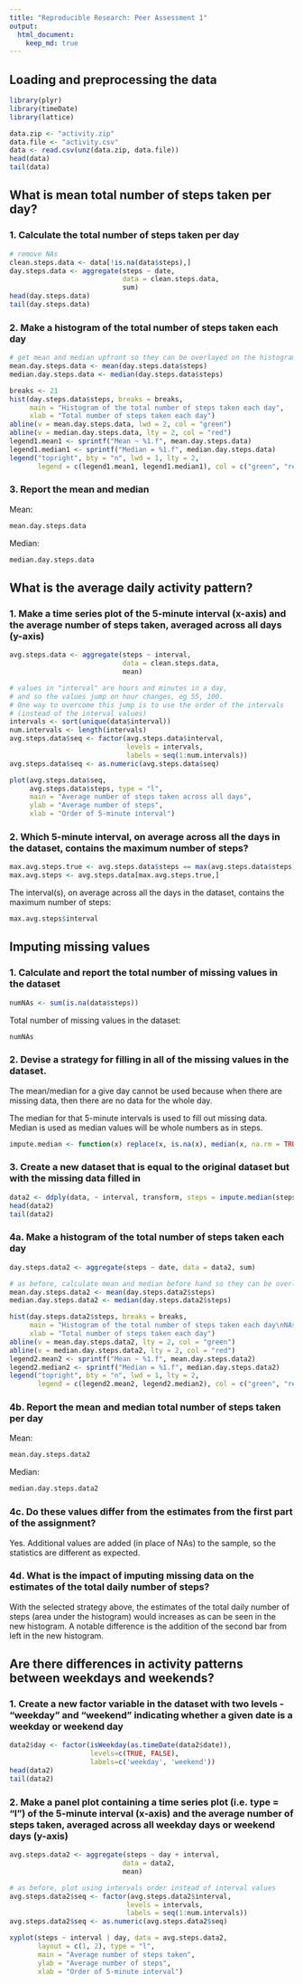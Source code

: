---
title: "Reproducible Research: Peer Assessment 1"
output: 
  html_document:
    keep_md: true
---


## Loading and preprocessing the data
```{r library}
library(plyr)
library(timeDate)
library(lattice)
```
```{r load.process.data}
data.zip <- "activity.zip"
data.file <- "activity.csv"
data <- read.csv(unz(data.zip, data.file))
head(data)
tail(data)
```



## What is mean total number of steps taken per day?
### 1. Calculate the total number of steps taken per day
```{r data.no.nas}
# remove NAs
clean.steps.data <- data[!is.na(data$steps),]
day.steps.data <- aggregate(steps ~ date, 
                            data = clean.steps.data,
                            sum)
head(day.steps.data)
tail(day.steps.data)
```

### 2. Make a histogram of the total number of steps taken each day
```{r histogram.no.nas}
# get mean and median upfront so they can be overlayed on the histogram
mean.day.steps.data <- mean(day.steps.data$steps)
median.day.steps.data <- median(day.steps.data$steps)

breaks <- 21
hist(day.steps.data$steps, breaks = breaks,
     main = "Histogram of the total number of steps taken each day",
     xlab = "Total number of steps taken each day")
abline(v = mean.day.steps.data, lwd = 2, col = "green")
abline(v = median.day.steps.data, lty = 2, col = "red")
legend1.mean1 <- sprintf("Mean ~ %1.f", mean.day.steps.data)
legend1.median1 <- sprintf("Median = %1.f", median.day.steps.data)
legend("topright", bty = "n", lwd = 1, lty = 2,
       legend = c(legend1.mean1, legend1.median1), col = c("green", "red"))
```

### 3. Report the mean and median

Mean:
```{r mean.no.nas}
mean.day.steps.data
```

Median:
```{r median.no.nas}
median.day.steps.data
```



## What is the average daily activity pattern?
### 1. Make a time series plot of the 5-minute interval (x-axis) and the average number of steps taken, averaged across all days (y-axis)
```{r line.plot}
avg.steps.data <- aggregate(steps ~ interval, 
                            data = clean.steps.data,
                            mean)

# values in "interval" are hours and minutes in a day,
# and so the values jump on hour changes, eg 55, 100.
# One way to overcome this jump is to use the order of the intervals
# (instead of the interval values)
intervals <- sort(unique(data$interval))
num.intervals <- length(intervals)
avg.steps.data$seq <- factor(avg.steps.data$interval, 
                             levels = intervals, 
                             labels = seq(1:num.intervals))
avg.steps.data$seq <- as.numeric(avg.steps.data$seq)

plot(avg.steps.data$seq, 
     avg.steps.data$steps, type = "l",
     main = "Average number of steps taken across all days",
     ylab = "Average number of steps",
     xlab = "Order of 5-minute interval")
```

### 2. Which 5-minute interval, on average across all the days in the dataset, contains the maximum number of steps?
```{r interval.max.steps}
max.avg.steps.true <- avg.steps.data$steps == max(avg.steps.data$steps)
max.avg.steps <- avg.steps.data[max.avg.steps.true,]
```

The interval(s), on average across all the days in the dataset, contains the maximum number of steps:
```{r interval.max.steps.report}
max.avg.steps$interval
```



## Imputing missing values
### 1. Calculate and report the total number of missing values in the dataset
```{r num.missing.nas}
numNAs <- sum(is.na(data$steps))
```
Total number of missing values in the dataset:
```{r num.missing.nas.report}
numNAs
```

### 2. Devise a strategy for filling in all of the missing values in the dataset.
The mean/median for a give day cannot be used because when there are missing
data, then there are no data for the whole day.

The median for that 5-minute intervals is used to fill out missing data.  Median
is used as median values will be whole numbers as in steps.

```{r imput.nas}
impute.median <- function(x) replace(x, is.na(x), median(x, na.rm = TRUE))
```

### 3. Create a new dataset that is equal to the original dataset but with the missing data filled in
```{r new.data}
data2 <- ddply(data, ~ interval, transform, steps = impute.median(steps))
head(data2)
tail(data2)
```

### 4a. Make a histogram of the total number of steps taken each day
```{r new.data.histogram}
day.steps.data2 <- aggregate(steps ~ date, data = data2, sum)

# as before, calculate mean and median before hand so they can be overlayed
mean.day.steps.data2 <- mean(day.steps.data2$steps)
median.day.steps.data2 <- median(day.steps.data2$steps)

hist(day.steps.data2$steps, breaks = breaks,
     main = "Histogram of the total number of steps taken each day\nNAs replaced with the interval median",
     xlab = "Total number of steps taken each day")
abline(v = mean.day.steps.data2, lty = 2, col = "green")
abline(v = median.day.steps.data2, lty = 2, col = "red")
legend2.mean2 <- sprintf("Mean ~ %1.f", mean.day.steps.data2)
legend2.median2 <- sprintf("Median = %1.f", median.day.steps.data2)
legend("topright", bty = "n", lwd = 1, lty = 2,
       legend = c(legend2.mean2, legend2.median2), col = c("green", "red"))
```

### 4b. Report the mean and median total number of steps taken per day
Mean:
```{r mean.new.data}
mean.day.steps.data2
```

Median:
```{r median.new.data}
median.day.steps.data2
```

### 4c. Do these values differ from the estimates from the first part of the assignment?
Yes.  Additional values are added (in place of NAs) to the sample, so the statistics are different as expected.

### 4d. What is the impact of imputing missing data on the estimates of the total daily number of steps?
With the selected strategy above, the estimates of the total daily number of steps (area under the histogram) would increases as can be seen in the new histogram.  A notable difference is the addition of the second bar from left in the new histogram.


## Are there differences in activity patterns between weekdays and weekends?
### 1. Create a new factor variable in the dataset with two levels - "weekday" and "weekend" indicating whether a given date is a weekday or weekend day
```{r new.factor.variable}
data2$day <- factor(isWeekday(as.timeDate(data2$date)), 
                    levels=c(TRUE, FALSE), 
                    labels=c('weekday', 'weekend'))
head(data2)
tail(data2)
```

### 2. Make a panel plot containing a time series plot (i.e. type = "l") of the 5-minute interval (x-axis) and the average number of steps taken, averaged across all weekday days or weekend days (y-axis)
```{r panel.plot}
avg.steps.data2 <- aggregate(steps ~ day + interval, 
                            data = data2,
                            mean)

# as before, plot using intervals order instead of interval values
avg.steps.data2$seq <- factor(avg.steps.data2$interval, 
                             levels = intervals, 
                             labels = seq(1:num.intervals))
avg.steps.data2$seq <- as.numeric(avg.steps.data2$seq)

xyplot(steps ~ interval | day, data = avg.steps.data2, 
       layout = c(1, 2), type = "l",
       main = "Average number of steps taken",
       ylab = "Average number of steps",
       xlab = "Order of 5-minute interval")
```